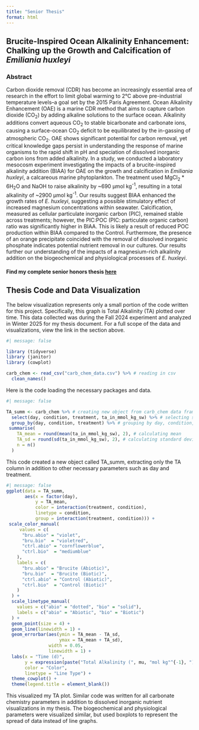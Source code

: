 ```yaml
---
title: "Senior Thesis"
format: html
---
```


## Brucite-Inspired Ocean Alkalinity Enhancement: Chalking up the Growth and Calcification of *Emiliania huxleyi*
### Abstract
Carbon dioxide removal (CDR) has become an increasingly essential area of research in the effort to limit global warming to 2°C above pre-industrial temperature levels–a goal set by the 2015 Paris Agreement. Ocean Alkalinity Enhancement (OAE) is a marine CDR method that aims to capture carbon dioxide (CO~2~) by adding alkaline solutions to the surface ocean. Alkalinity additions convert aqueous CO~2~ to stable bicarbonate and carbonate ions, causing a surface-ocean CO~2~ deficit to be equilibrated by the in-gassing of atmospheric CO~2~. OAE shows significant potential for carbon removal, yet critical knowledge gaps persist in understanding the response of marine organisms to the rapid shift in pH and speciation of dissolved inorganic carbon ions from added alkalinity. In a study, we conducted a laboratory mesocosm experiment investigating the impacts of a brucite-inspired alkalinity addition (BIAA) for OAE on the growth and calcification in *Emiliania huxleyi*, a calcareous marine phytoplankton. The treatment used MgCl~2~ * 6H~2~O and NaOH to raise alkalinity by ~690 μmol kg^-1^,  resulting in a total alkalinity of ~2900 μmol kg^-1^. Our results suggest BIAA enhanced the growth rates of *E. huxleyi*, suggesting a possible stimulatory effect of increased magnesium concentrations within seawater. Calcification, measured as cellular particulate inorganic carbon (PIC), remained stable across treatments; however, the PIC:POC (PIC: particulate organic carbon) ratio was significantly higher in BIAA. This is likely a result of reduced POC production within BIAA compared to the Control. Furthermore, the presence of an orange precipitate coincided with the removal of dissolved inorganic phosphate indicates potential nutrient removal in our cultures. Our results further our understanding of the impacts of a magnesium-rich alkalinity addition on the biogeochemical and physiological processes of *E. huxleyi*.

#### Find my complete senior honors thesis [here](/images/Larson_thesis_FINAL.pdf)

## Thesis Code and Data Visualization
The below visualization represents only a small portion of the code written for this project. Specifically, this graph is Total Alkalinity (TA) plotted over time. This data collected was during the Fall 2024 experiment and analyzed in Winter 2025 for my thesis document. For a full scope of the data and visualizations, view the link in the section above.

```r
#| message: false

library (tidyverse)
library (janitor)
library (cowplot)

carb_chem <- read_csv("carb_chem_data.csv") %>% # reading in csv
  clean_names()
```
Here is the code loading the necessary packages and data.

```r
#| message: false

TA_summ <- carb_chem %>% # creating new object from carb_chem data frame
  select(day, condition, treatment, ta_in_mmol_kg_sw) %>% # selecting specific parameter
  group_by(day, condition, treatment) %>% # grouping by day, condition, and treatment
 summarise(
    TA_mean = round(mean(ta_in_mmol_kg_sw), 2), # calculating mean
    TA_sd = round(sd(ta_in_mmol_kg_sw), 2), # calculating standard deviation
    n = n()
  )
```
This code created a new object called TA_summ, extracting only the TA column in addition to other necessary parameters such as day and treatment.

```r
#| message: false
ggplot(data = TA_summ,
       aes(x = factor(day),
           y = TA_mean,
           color = interaction(treatment, condition),
           linetype = condition,
           group = interaction(treatment, condition))) +
 scale_color_manual(
     values = c(
      "bru.abio" = "violet",
      "bru.bio"  = "violetred",
      "ctrl.abio" = "cornflowerblue",
      "ctrl.bio"  = "mediumblue"
    ),
    labels = c(
      "bru.abio" = "Brucite (Abiotic)",
      "bru.bio"  = "Brucite (Biotic)",
      "ctrl.abio" = "Control (Abiotic)",
      "ctrl.bio"  = "Control (Biotic)"
    )
  ) +
  scale_linetype_manual(
    values = c("abio" = "dotted", "bio" = "solid"),
    labels = c("abio" = "Abiotic", "bio" = "Biotic")
  ) +
  geom_point(size = 4) +
  geom_line(linewidth = 1) +
  geom_errorbar(aes(ymin = TA_mean - TA_sd,
                    ymax = TA_mean + TA_sd),
                width = 0.05,
                linewidth = 1) +
  labs(x = "Time (d)",
       y = expression(paste("Total Alkalinity (", mu, "mol kg"^{-1}, ")")),
       color = "Color",
       linetype = "Line Type") +
  theme_cowplot() +
  theme(legend.title = element_blank())
```
This visualized my TA plot. Similar code was written for all carbonate chemistry parameters in addition to dissolved inorganic nutrient visualizations in my thesis. The biogeochemical and physiological parameters were visualized similar, but used boxplots to represent the spread of data instead of line graphs. 
